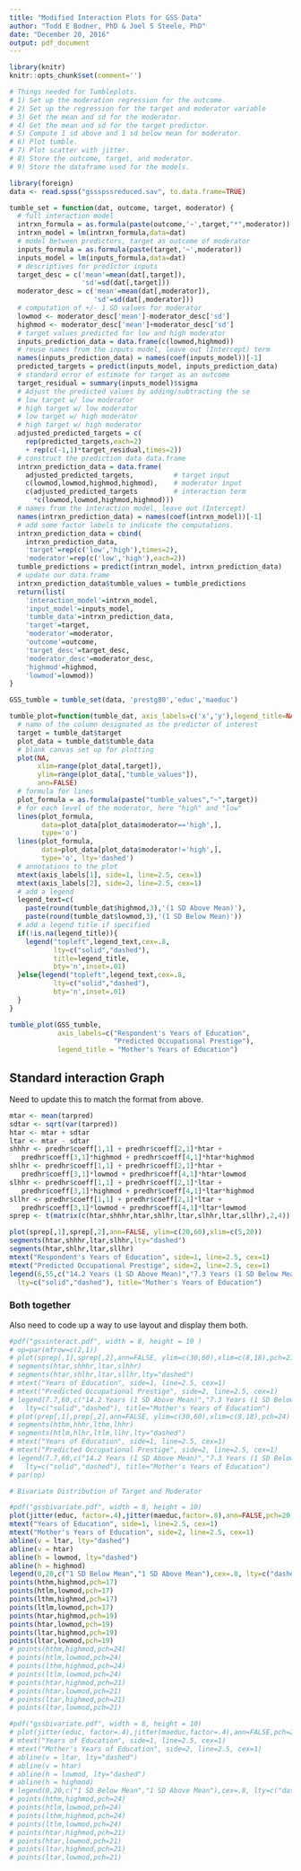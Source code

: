 ```yaml
---
title: "Modified Interaction Plots for GSS Data"
author: "Todd E Bodner, PhD & Joel S Steele, PhD"
date: "December 20, 2016"
output: pdf_document
---
```


```r
library(knitr)
knitr::opts_chunk$set(comment='')
```

```r
# Things needed for Tumbleplots.
# 1) Set up the moderation regression for the outcome.
# 2) Set up the regression for the target and moderator variable
# 3) Get the mean and sd for the moderator.
# 4) Get the mean and sd for the target predictor.
# 5) Compute 1 sd above and 1 sd below mean for moderator.
# 6) Plot tumble.
# 7) Plot scatter with jitter. 
# 8) Store the outcome, target, and moderator.
# 9) Store the dataframe used for the models.

library(foreign)
data <- read.spss("gssspssreduced.sav", to.data.frame=TRUE)

tumble_set = function(dat, outcome, target, moderator) {
  # full interaction model
  intrxn_formula = as.formula(paste(outcome,'~',target,"*",moderator))
  intrxn_model = lm(intrxn_formula,data=dat)
  # model between predictors, target as outcome of moderator
  inputs_formula = as.formula(paste(target,'~',moderator))
  inputs_model = lm(inputs_formula,data=dat)
  # descriptives for predictor inputs
  target_desc = c('mean'=mean(dat[,target]),
                  'sd'=sd(dat[,target]))
  moderator_desc = c('mean'=mean(dat[,moderator]),
                     'sd'=sd(dat[,moderator]))
  # computation of +/- 1 SD values for moderator
  lowmod <- moderator_desc['mean']-moderator_desc['sd']
  highmod <- moderator_desc['mean']+moderator_desc['sd']
  # target values predicted for low and high moderator
  inputs_prediction_data = data.frame(c(lowmod,highmod))
  # reuse names from the inputs model, leave out (Intercept) term
  names(inputs_prediction_data) = names(coef(inputs_model))[-1]
  predicted_targets = predict(inputs_model, inputs_prediction_data)
  # standard error of estimate for target as an outcome
  target_residual = summary(inputs_model)$sigma
  # Adjust the predicted values by adding/subtracting the se
  # low target w/ low moderator
  # high target w/ low moderator
  # low target w/ high moderator
  # high target w/ high moderator
  adjusted_predicted_targets = c(
    rep(predicted_targets,each=2) 
    + rep(c(-1,1)*target_residual,times=2))
  # construct the prediction data data.frame
  intrxn_prediction_data = data.frame(
    adjusted_predicted_targets,          # target input
    c(lowmod,lowmod,highmod,highmod),    # moderator input
    c(adjusted_predicted_targets         # interaction term
      *c(lowmod,lowmod,highmod,highmod)))
  # names from the interaction model, leave out (Intercept)
  names(intrxn_prediction_data) = names(coef(intrxn_model))[-1]
  # add some factor labels to indicate the computations.
  intrxn_prediction_data = cbind(
    intrxn_prediction_data,
    'target'=rep(c('low','high'),times=2),
    'moderator'=rep(c('low','high'),each=2))
  tumble_predictions = predict(intrxn_model, intrxn_prediction_data)
  # update our data.frame
  intrxn_prediction_data$tumble_values = tumble_predictions
  return(list(
    'interaction_model'=intrxn_model,
    'input_model'=inputs_model,
    'tumble_data'=intrxn_prediction_data,
    'target'=target,
    'moderator'=moderator,
    'outcome'=outcome,
    'target_desc'=target_desc,
    'moderator_desc'=moderator_desc,
    'highmod'=highmod,
    'lowmod'=lowmod))
}

GSS_tumble = tumble_set(data, 'prestg80','educ','maeduc')

tumble_plot=function(tumble_dat, axis_labels=c('x','y'),legend_title=NA){
  # name of the column designated as the predictor of interest
  target = tumble_dat$target
  plot_data = tumble_dat$tumble_data
  # blank canvas set up for plotting  
  plot(NA, 
       xlim=range(plot_data[,target]), 
       ylim=range(plot_data[,"tumble_values"]), 
       ann=FALSE)
  # formula for lines
  plot_formula = as.formula(paste("tumble_values","~",target))
  # for each level of the moderator, here "high" and "low"
  lines(plot_formula, 
        data=plot_data[plot_data$moderator=='high',],
        type='o')
  lines(plot_formula, 
        data=plot_data[plot_data$moderator!='high',],
        type='o', lty='dashed')
  # annotations to the plot
  mtext(axis_labels[1], side=1, line=2.5, cex=1)
  mtext(axis_labels[2], side=2, line=2.5, cex=1)
  # add a legend
  legend_text=c(
    paste(round(tumble_dat$highmod,3),'(1 SD Above Mean)'),
    paste(round(tumble_dat$lowmod,3),'(1 SD Below Mean)'))
  # add a legend title if specified
  if(!is.na(legend_title)){
    legend("topleft",legend_text,cex=.8,
           lty=c("solid","dashed"), 
           title=legend_title, 
           bty='n',inset=.01)
  }else{legend("topleft",legend_text,cex=.8,
           lty=c("solid","dashed"), 
           bty='n',inset=.01)
  }  
}

tumble_plot(GSS_tumble,
            axis_labels=c("Respondent's Years of Education",
                          "Predicted Occupational Prestige"), 
            legend_title = "Mother's Years of Education")
```
   
   
## Standard interaction Graph

Need to update this to match the format from above.

```r
mtar <- mean(tarpred)
sdtar <- sqrt(var(tarpred))
htar <- mtar + sdtar
ltar <- mtar - sdtar
shhhr <- predhr$coeff[1,1] + predhr$coeff[2,1]*htar + 
   predhr$coeff[3,1]*highmod + predhr$coeff[4,1]*htar*highmod
shlhr <- predhr$coeff[1,1] + predhr$coeff[2,1]*htar + 
   predhr$coeff[3,1]*lowmod + predhr$coeff[4,1]*htar*lowmod
slhhr <- predhr$coeff[1,1] + predhr$coeff[2,1]*ltar + 
   predhr$coeff[3,1]*highmod + predhr$coeff[4,1]*ltar*highmod
sllhr <- predhr$coeff[1,1] + predhr$coeff[2,1]*ltar + 
   predhr$coeff[3,1]*lowmod + predhr$coeff[4,1]*ltar*lowmod
sprep <- t(matrix(c(htar,shhhr,htar,shlhr,ltar,slhhr,ltar,sllhr),2,4))

plot(sprep[,1],sprep[,2],ann=FALSE, ylim=c(20,60),xlim=c(5,20))
segments(htar,shhhr,ltar,slhhr,lty="dashed")
segments(htar,shlhr,ltar,sllhr)
mtext("Respondent's Years of Education", side=1, line=2.5, cex=1)
mtext("Predicted Occupational Prestige", side=2, line=2.5, cex=1)
legend(6,55,c("14.2 Years (1 SD Above Mean)","7.3 Years (1 SD Below Mean)"),cex=.8, 
  lty=c("solid","dashed"), title="Mother's Years of Education")
```

### Both together
Also need to code up a way to use layout and display them both.

```r
#pdf("gssinteract.pdf", width = 8, height = 10 )
# op=par(mfrow=c(2,1))
# plot(sprep[,1],sprep[,2],ann=FALSE, ylim=c(30,60),xlim=c(8,18),pch=21)
# segments(htar,shhhr,ltar,slhhr)
# segments(htar,shlhr,ltar,sllhr,lty="dashed")
# mtext("Years of Education", side=1, line=2.5, cex=1)
# mtext("Predicted Occupational Prestige", side=2, line=2.5, cex=1)
# legend(7.7,60,c("14.2 Years (1 SD Above Mean)","7.3 Years (1 SD Below Mean)"),cex=.8, 
#   lty=c("solid","dashed"), title="Mother's Years of Education")
# plot(prep[,1],prep[,2],ann=FALSE, ylim=c(30,60),xlim=c(8,18),pch=24)
# segments(hthm,hhhr,lthm,lhhr)
# segments(htlm,hlhr,ltlm,llhr,lty="dashed")
# mtext("Years of Education", side=1, line=2.5, cex=1)
# mtext("Predicted Occupational Prestige", side=2, line=2.5, cex=1)
# legend(7.7,60,c("14.2 Years (1 SD Above Mean)","7.3 Years (1 SD Below Mean)"),cex=.8, 
#   lty=c("solid","dashed"), title="Mother's Years of Education")
# par(op)

# Bivariate Distribution of Target and Moderator

#pdf("gssbivariate.pdf", width = 8, height = 10)
plot(jitter(educ, factor=.4),jitter(maeduc,factor=.8),ann=FALSE,pch=20,cex=.6, col='grey60')
mtext("Years of Education", side=1, line=2.5, cex=1)
mtext("Mother's Years of Education", side=2, line=2.5, cex=1)
abline(v = ltar, lty="dashed")
abline(v = htar)
abline(h = lowmod, lty="dashed")
abline(h = highmod)
legend(0,20,c("1 SD Below Mean","1 SD Above Mean"),cex=.8, lty=c("dashed","solid"), title="Reference Lines")
points(hthm,highmod,pch=17)
points(htlm,lowmod,pch=17)
points(lthm,highmod,pch=17)
points(ltlm,lowmod,pch=17)
points(htar,highmod,pch=19)
points(htar,lowmod,pch=19)
points(ltar,highmod,pch=19)
points(ltar,lowmod,pch=19)
# points(hthm,highmod,pch=24)
# points(htlm,lowmod,pch=24)
# points(lthm,highmod,pch=24)
# points(ltlm,lowmod,pch=24)
# points(htar,highmod,pch=21)
# points(htar,lowmod,pch=21)
# points(ltar,highmod,pch=21)
# points(ltar,lowmod,pch=21)

#pdf("gssbivariate.pdf", width = 8, height = 10)
# plot(jitter(educ, factor=.4),jitter(maeduc,factor=.4),ann=FALSE,pch=20)
# mtext("Years of Education", side=1, line=2.5, cex=1)
# mtext("Mother's Years of Education", side=2, line=2.5, cex=1)
# abline(v = ltar, lty="dashed")
# abline(v = htar)
# abline(h = lowmod, lty="dashed")
# abline(h = highmod)
# legend(0,20,c("1 SD Below Mean","1 SD Above Mean"),cex=.8, lty=c("dashed","solid"), title="Reference Lines")
# points(hthm,highmod,pch=24)
# points(htlm,lowmod,pch=24)
# points(lthm,highmod,pch=24)
# points(ltlm,lowmod,pch=24)
# points(htar,highmod,pch=21)
# points(htar,lowmod,pch=21)
# points(ltar,highmod,pch=21)
# points(ltar,lowmod,pch=21)

```


